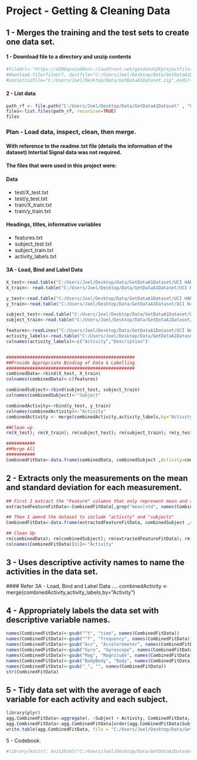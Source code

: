 Project - Getting & Cleaning Data
=================================

1 - Merges the training and the test sets to create one data set.
-----------------------------------------------------------------
#### 1 - Download file to a directory and unzip contents
```r
#fileUrl<-"https://d396qusza40orc.cloudfront.net/getdata%2Fprojectfiles%2FUCI%20HAR%20Dataset.zip"
#download.file(fileUrl, destfile="C:/Users/Joel/Desktop/Data/GetDataA1Dataset.zip")
#unzip(zipfile="C:/Users/Joel/Desktop/Data/GetDataA1Dataset.zip",exdir="C:/Users/Joel/Desktop/Data/GetDataA1Dataset")
```

#### 2 - List data
```r
path_rf <- file.path("C:/Users/Joel/Desktop/Data/GetDataA1Dataset" , "UCI HAR Dataset")
files<-list.files(path_rf, recursive=TRUE)
files
```

### Plan - Load data, inspect, clean, then merge.
#### With reference to the readme.txt file (details the information of the dataset) Intertial Signal data was not required.
#### The files that were used in this project were:

#### Data
* test/X_test.txt
* test/y_test.txt
* train/X_train.txt
* train/y_train.txt

#### Headings, titles, informative variables
* features.txt
* subject_test.txt 
* subject_train.txt 
* activity_labels.txt

#### 3A - Load, Bind and Label Data
```r
X_test<-read.table("C:/Users/Joel/Desktop/Data/GetDataA1Dataset/UCI HAR Dataset/test/X_test.txt", header=FALSE)
X_train<- read.table("C:/Users/Joel/Desktop/Data/GetDataA1Dataset/UCI HAR Dataset/train/X_train.txt", header=FALSE)

y_test<-read.table("C:/Users/Joel/Desktop/Data/GetDataA1Dataset/UCI HAR Dataset/test/y_test.txt", header=FALSE)
y_train<-read.table("C:/Users/Joel/Desktop/Data/GetDataA1Dataset/UCI HAR Dataset/train/y_train.txt", header=FALSE)

subject_test<-read.table("C:/Users/Joel/Desktop/Data/GetDataA1Dataset/UCI HAR Dataset/test/subject_test.txt", header=FALSE)
subject_train<-read.table("C:/Users/Joel/Desktop/Data/GetDataA1Dataset/UCI HAR Dataset/train/subject_train.txt", header=FALSE)

features<-readLines("C:/Users/Joel/Desktop/Data/GetDataA1Dataset/UCI HAR Dataset/features.txt")
activity_labels<-read.table("C:/Users/Joel/Desktop/Data/GetDataA1Dataset/UCI HAR Dataset/activity_labels.txt", header=FALSE)
colnames(activity_labels)<-c("Activity","Description")


#################################################
##Provide Appropriate Binding of Data & Labelling
#################################################
combinedData<-rbind(X_test, X_train)
colnames(combinedData)<-c(features)

combinedSubject<-rbind(subject_test, subject_train)
colnames(combinedSubject)<-"Subject"

combinedActivity<-rbind(y_test, y_train)
colnames(combinedActivity)<-"Activity"
combinedActivity <- merge(combinedActivity,activity_labels,by="Activity")

##Clean up
rm(X_test); rm(X_train); rm(subject_test); rm(subject_train); rm(y_test); rm(y_train); rm(activity_labels);

###########
##Merge All
###########
CombinedFitData<-data.frame(combinedData, combinedSubject ,Activity=combinedActivity$Description)
```
2 - Extracts only the measurements on the mean and standard deviation for each measurement. 
-------------------------------------------------------------------------------------------
```r
## First I extract the "Feature" columns that only represent mean and standard deviations of fitdata
extractedFeatureFitData<-CombinedFitData[,grep("mean|std", names(CombinedFitData), value=TRUE)]

## Then I amend the dataset to include "activity" and "subjects"
CombinedFitData<-data.frame(extractedFeatureFitData, combinedSubject ,Activity=combinedActivity$Description)

## Clean Up
rm(combinedData); rm(combinedSubject); rm(extractedFeatureFitData); rm(features); rm(combinedActivity);
colnames(CombinedFitData)[81]<-"Activity"
```

3 - Uses descriptive activity names to name the activities in the data set.
---------------------------------------------------------------------------
  #### Refer 3A - Load, Bind and Label Data .... combinedActivity <- merge(combinedActivity,activity_labels,by="Activity")
  
4 - Appropriately labels the data set with descriptive variable names. 
------------------------------------------------------------------
```r
names(CombinedFitData)<-gsub("^t", "time", names(CombinedFitData))
names(CombinedFitData)<-gsub("^f", "frequency", names(CombinedFitData))
names(CombinedFitData)<-gsub("Acc", "Accelerometer", names(CombinedFitData))
names(CombinedFitData)<-gsub("Gyro", "Gyroscope", names(CombinedFitData))
names(CombinedFitData)<-gsub("Mag", "Magnitude", names(CombinedFitData))
names(CombinedFitData)<-gsub("BodyBody", "Body", names(CombinedFitData))
names(CombinedFitData)<-gsub("_", "", names(CombinedFitData))
str(CombinedFitData)
```
5 - Tidy data set with the average of each variable for each activity and each subject.
---------------------------------------------------------------------------------------
```r
library(plyr)
agg.CombinedFitData<-aggregate(. ~Subject + Activity, CombinedFitData, mean)
agg.CombinedFitData<-agg.CombinedFitData[order(agg.CombinedFitData$Subject,agg.CombinedFitData$Activity),]
write.table(agg.CombinedFitData, file = "C:/Users/Joel/Desktop/Data/GetDataA1Dataset/tidydata.txt",row.name=FALSE)
```

5 - Codebook.
```r
#library(knitr); knit2html("C:/Users/Joel/Desktop/Data/GetDataA1Dataset/codebook.Rmd")
```

